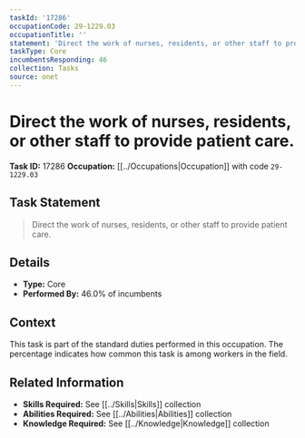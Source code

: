 ```yaml
---
taskId: '17286'
occupationCode: 29-1229.03
occupationTitle: ''
statement: 'Direct the work of nurses, residents, or other staff to provide patient care.'
taskType: Core
incumbentsResponding: 46
collection: Tasks
source: onet
---
```

# Direct the work of nurses, residents, or other staff to provide patient care.

**Task ID:** 17286
**Occupation:** [[../Occupations|Occupation]] with code `29-1229.03`

## Task Statement

> Direct the work of nurses, residents, or other staff to provide patient care.

## Details

- **Type:** Core
- **Performed By:** 46.0% of incumbents

## Context

This task is part of the standard duties performed in this occupation. The percentage indicates how common this task is among workers in the field.

## Related Information

- **Skills Required:** See [[../Skills|Skills]] collection
- **Abilities Required:** See [[../Abilities|Abilities]] collection
- **Knowledge Required:** See [[../Knowledge|Knowledge]] collection
